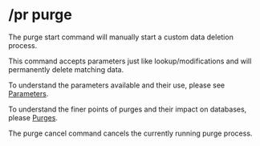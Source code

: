 
# /pr purge

<Command command="purge start (parameters)" />

The purge start command will manually start a custom data deletion process.

This command accepts parameters just like lookup/modifications and will permanently delete matching data.

To understand the parameters available and their use, please see [Parameters](/parameters).

To understand the finer points of purges and their impact on databases, please [Purges](/features/purges).

<Command command="purge cancel" />

The purge cancel command cancels the currently running purge process.
